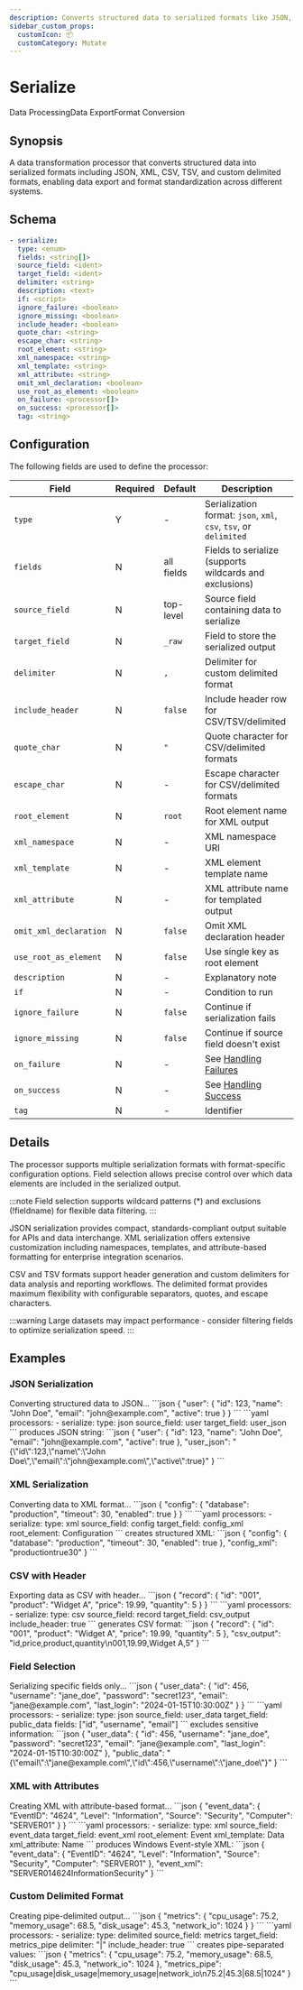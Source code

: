 ```yaml
---
description: Converts structured data to serialized formats like JSON, XML, CSV, and TSV
sidebar_custom_props: 
  customIcon: 📦
  customCategory: Mutate
---
```


# Serialize

<span className="theme-doc-version-badge badge badge--primary">Data Processing</span><span className="theme-doc-version-badge badge badge--secondary">Data Export</span><span className="theme-doc-version-badge badge badge--secondary">Format Conversion</span>

## Synopsis

A data transformation processor that converts structured data into serialized formats including JSON, XML, CSV, TSV, and custom delimited formats, enabling data export and format standardization across different systems.

## Schema

```yaml {2}
- serialize:
  type: <enum>
  fields: <string[]>
  source_field: <ident>
  target_field: <ident>
  delimiter: <string>
  description: <text>
  if: <script>
  ignore_failure: <boolean>
  ignore_missing: <boolean>
  include_header: <boolean>
  quote_char: <string>
  escape_char: <string>
  root_element: <string>
  xml_namespace: <string>
  xml_template: <string>
  xml_attribute: <string>
  omit_xml_declaration: <boolean>
  use_root_as_element: <boolean>
  on_failure: <processor[]>
  on_success: <processor[]>
  tag: <string>
```

## Configuration

The following fields are used to define the processor:

|Field|Required|Default|Description|
|---|---|---|---|
|`type`|Y|-|Serialization format: `json`, `xml`, `csv`, `tsv`, or `delimited`|
|`fields`|N|all fields|Fields to serialize (supports wildcards and exclusions)|
|`source_field`|N|top-level|Source field containing data to serialize|
|`target_field`|N|`_raw`|Field to store the serialized output|
|`delimiter`|N|`,`|Delimiter for custom delimited format|
|`include_header`|N|`false`|Include header row for CSV/TSV/delimited|
|`quote_char`|N|`"`|Quote character for CSV/delimited formats|
|`escape_char`|N|-|Escape character for CSV/delimited formats|
|`root_element`|N|`root`|Root element name for XML output|
|`xml_namespace`|N|-|XML namespace URI|
|`xml_template`|N|-|XML element template name|
|`xml_attribute`|N|-|XML attribute name for templated output|
|`omit_xml_declaration`|N|`false`|Omit XML declaration header|
|`use_root_as_element`|N|`false`|Use single key as root element|
|`description`|N|-|Explanatory note|
|`if`|N|-|Condition to run|
|`ignore_failure`|N|`false`|Continue if serialization fails|
|`ignore_missing`|N|`false`|Continue if source field doesn't exist|
|`on_failure`|N|-|See [Handling Failures](../handling-failures.mdx)|
|`on_success`|N|-|See [Handling Success](../handling-success.mdx)|
|`tag`|N|-|Identifier|

## Details

The processor supports multiple serialization formats with format-specific configuration options. Field selection allows precise control over which data elements are included in the serialized output.

:::note
Field selection supports wildcard patterns (*) and exclusions (!fieldname) for flexible data filtering.
:::

JSON serialization provides compact, standards-compliant output suitable for APIs and data interchange. XML serialization offers extensive customization including namespaces, templates, and attribute-based formatting for enterprise integration scenarios.

CSV and TSV formats support header generation and custom delimiters for data analysis and reporting workflows. The delimited format provides maximum flexibility with configurable separators, quotes, and escape characters.

:::warning
Large datasets may impact performance - consider filtering fields to optimize serialization speed.
:::

## Examples

### JSON Serialization

<ExampleGrid>
  <CommentCol>
    Converting structured data to JSON...
  </CommentCol>
  <CodeCol>
    ```json
    {
      "user": {
        "id": 123,
        "name": "John Doe",
        "email": "john@example.com",
        "active": true
      }
    }
    ```
    ```yaml
    processors:
      - serialize:
        type: json
        source_field: user
        target_field: user_json
    ```
  </CodeCol>
  <CommentCol>
    produces JSON string:
  </CommentCol>
  <CodeCol>
    ```json
    {
      "user": {
        "id": 123,
        "name": "John Doe",
        "email": "john@example.com",
        "active": true
      },
      "user_json": "{\"id\":123,\"name\":\"John Doe\",\"email\":\"john@example.com\",\"active\":true}"
    }
    ```
  </CodeCol>
</ExampleGrid>

### XML Serialization

<ExampleGrid>
  <CommentCol>
    Converting data to XML format...
  </CommentCol>
  <CodeCol>
    ```json
    {
      "config": {
        "database": "production",
        "timeout": 30,
        "enabled": true
      }
    }
    ```
    ```yaml
    processors:
      - serialize:
        type: xml
        source_field: config
        target_field: config_xml
        root_element: Configuration
    ```
  </CodeCol>
  <CommentCol>
    creates structured XML:
  </CommentCol>
  <CodeCol>
    ```json
    {
      "config": {
        "database": "production",
        "timeout": 30,
        "enabled": true
      },
      "config_xml": "<?xml version=\"1.0\" encoding=\"UTF-8\"?><Configuration><database>production</database><enabled>true</enabled><timeout>30</timeout></Configuration>"
    }
    ```
  </CodeCol>
</ExampleGrid>

### CSV with Header

<ExampleGrid>
  <CommentCol>
    Exporting data as CSV with header...
  </CommentCol>
  <CodeCol>
    ```json
    {
      "record": {
        "id": "001",
        "product": "Widget A",
        "price": 19.99,
        "quantity": 5
      }
    }
    ```
    ```yaml
    processors:
      - serialize:
        type: csv
        source_field: record
        target_field: csv_output
        include_header: true
    ```
  </CodeCol>
  <CommentCol>
    generates CSV format:
  </CommentCol>
  <CodeCol>
    ```json
    {
      "record": {
        "id": "001",
        "product": "Widget A",
        "price": 19.99,
        "quantity": 5
      },
      "csv_output": "id,price,product,quantity\n001,19.99,Widget A,5"
    }
    ```
  </CodeCol>
</ExampleGrid>

### Field Selection

<ExampleGrid>
  <CommentCol>
    Serializing specific fields only...
  </CommentCol>
  <CodeCol>
    ```json
    {
      "user_data": {
        "id": 456,
        "username": "jane_doe",
        "password": "secret123",
        "email": "jane@example.com",
        "last_login": "2024-01-15T10:30:00Z"
      }
    }
    ```
    ```yaml
    processors:
      - serialize:
        type: json
        source_field: user_data
        target_field: public_data
        fields: ["id", "username", "email"]
    ```
  </CodeCol>
  <CommentCol>
    excludes sensitive information:
  </CommentCol>
  <CodeCol>
    ```json
    {
      "user_data": {
        "id": 456,
        "username": "jane_doe",
        "password": "secret123",
        "email": "jane@example.com",
        "last_login": "2024-01-15T10:30:00Z"
      },
      "public_data": "{\"email\":\"jane@example.com\",\"id\":456,\"username\":\"jane_doe\"}"
    }
    ```
  </CodeCol>
</ExampleGrid>

### XML with Attributes

<ExampleGrid>
  <CommentCol>
    Creating XML with attribute-based format...
  </CommentCol>
  <CodeCol>
    ```json
    {
      "event_data": {
        "EventID": "4624",
        "Level": "Information",
        "Source": "Security",
        "Computer": "SERVER01"
      }
    }
    ```
    ```yaml
    processors:
      - serialize:
        type: xml
        source_field: event_data
        target_field: event_xml
        root_element: Event
        xml_template: Data
        xml_attribute: Name
    ```
  </CodeCol>
  <CommentCol>
    produces Windows Event-style XML:
  </CommentCol>
  <CodeCol>
    ```json
    {
      "event_data": {
        "EventID": "4624",
        "Level": "Information",
        "Source": "Security",
        "Computer": "SERVER01"
      },
      "event_xml": "<?xml version=\"1.0\" encoding=\"UTF-8\"?><Event><Data Name=\"Computer\">SERVER01</Data><Data Name=\"EventID\">4624</Data><Data Name=\"Level\">Information</Data><Data Name=\"Source\">Security</Data></Event>"
    }
    ```
  </CodeCol>
</ExampleGrid>

### Custom Delimited Format

<ExampleGrid>
  <CommentCol>
    Creating pipe-delimited output...
  </CommentCol>
  <CodeCol>
    ```json
    {
      "metrics": {
        "cpu_usage": 75.2,
        "memory_usage": 68.5,
        "disk_usage": 45.3,
        "network_io": 1024
      }
    }
    ```
    ```yaml
    processors:
      - serialize:
        type: delimited
        source_field: metrics
        target_field: metrics_pipe
        delimiter: "|"
        include_header: true
    ```
  </CodeCol>
  <CommentCol>
    creates pipe-separated values:
  </CommentCol>
  <CodeCol>
    ```json
    {
      "metrics": {
        "cpu_usage": 75.2,
        "memory_usage": 68.5,
        "disk_usage": 45.3,
        "network_io": 1024
      },
      "metrics_pipe": "cpu_usage|disk_usage|memory_usage|network_io\n75.2|45.3|68.5|1024"
    }
    ```
  </CodeCol>
</ExampleGrid>

